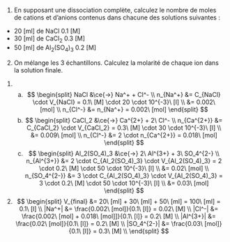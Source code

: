 ::: {.Exercise data-latex=""}

1. En supposant une dissociation complète, calculez le nombre de moles de cations et d'anions contenus dans chacune des solutions suivantes :

- 20 [ml] de NaCl 0.1 [M]  
\vspace{\stretch{1}}
- 30 [ml] de CaCl~2~ 0.3 [M]  
\vspace{\stretch{1}}
- 50 [ml] de Al~2~(SO~4~)~3~ 0.2 [M]  
\vspace{\stretch{1}}

2. On mélange les 3 échantillons. Calculez la molarité de chaque ion dans la solution finale.  
\vspace{\stretch{1}}

:::

::: {.Answer data-latex=""}

1.
    a. $$
    \begin{split}
      NaCl &\ce{->} Na^+ + Cl^- \\
      n_{Na^+} &= C_{NaCl} \cdot V_{NaCl} = 0.1\ [M] \cdot 20 \cdot 10^{-3}\ [l] \\
      &= 0.002\ [mol] \\
      n_{Cl^-} &= n_{Na^+} = 0.002\ [mol]
    \end{split}
    $$
    b. $$
    \begin{split}
      CaCl_2 &\ce{->} Ca^{2+} + 2\ Cl^- \\
      n_{Ca^{2+}} &= C_{CaCl_2} \cdot V_{CaCl_2} = 0.3\ [M] \cdot 30 \cdot 10^{-3}\ [l] \\
      &= 0.009\ [mol] \\
      n_{Cl^-} &= 2 \cdot n_{Ca^{2+}} = 0.018\ [mol]
    \end{split}
    $$
    c. $$
    \begin{split}
      Al_2(SO_4)_3 &\ce{->} 2\ Al^{3+} + 3\ SO_4^{2-} \\
      n_{Al^{3+}} &= 2 \cdot C_{Al_2(SO_4)_3} \cdot V_{Al_2(SO_4)_3} = 2 \cdot 0.2\ [M] \cdot 50 \cdot 10^{-3}\ [l] \\
      &= 0.02\ [mol] \\
      n_{SO_4^{2-}} &= 3 \cdot C_{Al_2(SO_4)_3} \cdot V_{Al_2(SO_4)_3} = 3 \cdot 0.2\ [M] \cdot 50 \cdot 10^{-3}\ [l] \\
      &= 0.03\ [mol]
    \end{split}
    $$
2. $$
    \begin{split}
    V_{final} &= 20\ [ml] + 30\ [ml] + 50\ [ml] = 100\ [ml] = 0.1\ [l] \\
    |Na^+| &= \frac{0.002\ [mol]}{0.1\ [l]} = 0.02\ [M] \\
    |Cl^-| &= \frac{0.002\ [mol] + 0.018\ [mol]]}{0.1\ [l]} = 0.2\ [M] \\
    |Al^{3+}| &= \frac{0.02\ [mol]}{0.1\ [l]} = 0.2\ [M] \\
    |SO_4^{2-}| &= \frac{0.03\ [mol]}{0.1\ [l]} = 0.3\ [M] \\
    \end{split}
   $$
:::
